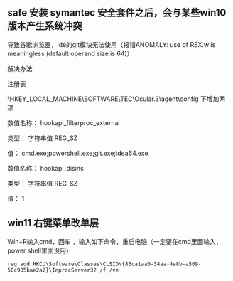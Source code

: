 ## safe 安装 symantec 安全套件之后，会与某些win10版本产生系统冲突

导致谷歌浏览器，ide的git模块无法使用（报错ANOMALY: use of REX.w is meaningless (default operand size is 64)）

解决办法

注册表

\HKEY_LOCAL_MACHINE\SOFTWARE\TEC\Ocular.3\agent\config 下增加两项

数值名称： hookapi_filterproc_external

类型： 字符串值 REG_SZ

值： cmd.exe;powershell.exe;git.exe;idea64.exe


数值名称： hookapi_disins

类型： 字符串值 REG_SZ

值： 1

## win11 右键菜单改单层

Win+R输入cmd，回车 ，输入如下命令，重启电脑（一定要在cmd里面输入，power shell里面没用）
```shell
reg add HKCU\Software\Classes\CLSID\{86ca1aa0-34aa-4e8b-a509-50c905bae2a2}\InprocServer32 /f /ve
```